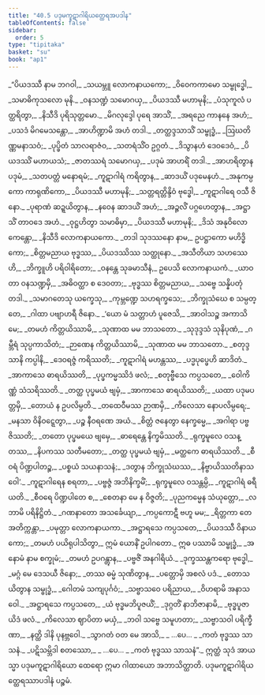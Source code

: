 ```yaml
---
title: "40.5 ပဒုမကူဋာဂါရိယတ္ထေရအပဒါန"
tableOfContents: false
sidebar:
  order: 5
type: "tipitaka"
basket: "su"
book: "ap1"
---
```



<DynamicBreadcrumb />

<Division number="353" book="ap1" e="ch" v="20" p="382">

<Paragraph number="4659" type="verses" book="ap1">
_“ပိယဒဿီ နာမ ဘဂဝါ,_  
_သယမ္ဘူ လောကနာယကော;_  
_ဝိဝေကကာမော သမ္ဗုဒ္ဓေါ,_  
_သမာဓိကုသလော မုနိ._  

</Paragraph>

</Division>
<Division number="354" book="ap1" e="ch" v="20" p="382">

<Paragraph number="4660" type="verses" book="ap1">
_ဝနသဏ္ဍံ သမောဂယှ,_  
_ပိယဒဿီ မဟာမုနိ;_  
_ပံသုကူလံ ပတ္ထရိတွာ,_  
_နိသီဒိ ပုရိသုတ္တမော._  

</Paragraph>

</Division>
<Division number="355" book="ap1" e="ch" v="20" p="382">

<Paragraph number="4661" type="verses" book="ap1">
_မိဂလုဒ္ဒေါ ပုရေ အာသိံ,_  
_အရညေ ကာနနေ အဟံ;_  
_ပသဒံ မိဂမေသန္တော,_  
_အာဟိဏ္ဍာမိ အဟံ တဒါ._  

</Paragraph>

</Division>
<Division number="356" book="ap1" e="ch" v="20" p="382">

<Paragraph number="4662" type="verses" book="ap1">
_တတ္ထဒ္ဒသာသိံ သမ္ဗုဒ္ဓံ,_  
_ဩဃတိဏ္ဏမနာသဝံ;_  
_ပုပ္ဖိတံ သာလရာဇံဝ,_  
_သတရံသိံဝ ဥဂ္ဂတံ._  

</Paragraph>

</Division>
<Division number="357" book="ap1" e="ch" v="20" p="382">

<Paragraph number="4663" type="verses" book="ap1">
_ဒိသွာနဟံ ဒေဝဒေဝံ,_  
_ပိယဒဿိံ မဟာယသံ;_  
_ဇာတဿရံ သမောဂယှ,_  
_ပဒုမံ အာဟရိံ တဒါ._  

</Paragraph>

</Division>
<Division number="358" book="ap1" e="ch" v="20" p="382">

<Paragraph number="4664" type="verses" book="ap1">
_အာဟရိတွာန ပဒုမံ,_  
_သတပတ္တံ မနောရမံ;_  
_ကူဋာဂါရံ ကရိတွာန,_  
_ဆာဒယိံ ပဒုမေနဟံ._  

</Paragraph>

</Division>
<Division number="359" book="ap1" e="ch" v="20" p="382">

<Paragraph number="4665" type="verses" book="ap1">
_အနုကမ္ပကော ကာရုဏိကော,_  
_ပိယဒဿီ မဟာမုနိ;_  
_သတ္တရတ္တိန္ဒိဝံ ဗုဒ္ဓေါ,_  
_ကူဋာဂါရေ ဝသီ ဇိနော._  

</Paragraph>

</Division>
<Division number="360" book="ap1" e="ch" v="20" p="382">

<Paragraph number="4666" type="verses" book="ap1">
_ပုရာဏံ ဆဍ္ဍယိတွာန,_  
_နဝေန ဆာဒယိံ အဟံ;_  
_အဉ္ဇလိံ ပဂ္ဂဟေတွာန,_  
_အဋ္ဌာသိံ တာဝဒေ အဟံ._  

</Paragraph>

</Division>
<Division number="361" book="ap1" e="ch" v="20" p="383">

<Paragraph number="4667" type="verses" book="ap1">
_ဝုဋ္ဌဟိတွာ သမာဓိမှာ,_  
_ပိယဒဿီ မဟာမုနိ;_  
_ဒိသံ အနုဝိလောကေန္တော,_  
_နိသီဒိ လောကနာယကော._  

</Paragraph>

</Division>
<Division number="362" book="ap1" e="ch" v="20" p="383">

<Paragraph number="4668" type="verses" book="ap1">
_တဒါ သုဒဿနော နာမ,_  
ဥပဋ္ဌာကော မဟိဒ္ဓိကော;_  
_စိတ္တမညာယ ဗုဒ္ဓဿ,_  
_ပိယဒဿိဿ သတ္ထုနော._  

</Paragraph>

</Division>
<Division number="363" book="ap1" e="ch" v="20" p="383">

<Paragraph number="4669" type="verses" book="ap1">
_အသီတိယာ သဟဿေဟိ,_  
_ဘိက္ခူဟိ ပရိဝါရိတော;_  
_ဝနန္တေ သုခမာသီနံ,_  
ဥပေသိ လောကနာယကံ._  

</Paragraph>

</Division>
<Division number="364" book="ap1" e="ch" v="20" p="383">

<Paragraph number="4670" type="verses" book="ap1">
_ယာဝတာ ဝနသဏ္ဍမှိ,_  
_အဓိဝတ္ထာ စ ဒေဝတာ;_  
_ဗုဒ္ဓဿ စိတ္တမညာယ,_  
_သဗ္ဗေ သန္နိပတုံ တဒါ._  

</Paragraph>

</Division>
<Division number="365" book="ap1" e="ch" v="20" p="383">

<Paragraph number="4671" type="verses" book="ap1">
_သမာဂတေသု ယက္ခေသု,_  
_ကုမ္ဘဏ္ဍေ သဟရက္ခသေ;_  
_ဘိက္ခုသံဃေ စ သမ္ပတ္တေ,_  
_ဂါထာ ပဗျာဟရီ ဇိနော._  

</Paragraph>

</Division>
<Division number="366" book="ap1" e="ch" v="20" p="383">

<Paragraph number="4672" type="verses" book="ap1">
_‘ယော မံ သတ္တာဟံ ပူဇေသိ,_  
_အာဝါသဉ္စ အကာသိ မေ;_  
_တမဟံ ကိတ္တယိဿာမိ,_  
_သုဏာထ မမ ဘာသတော._  

</Paragraph>

</Division>
<Division number="367" book="ap1" e="ch" v="20" p="383">

<Paragraph number="4673" type="verses" book="ap1">
_သုဒုဒ္ဒသံ သုနိပုဏံ,_  
_ဂမ္ဘီရံ သုပ္ပကာသိတံ;_  
_ဉာဏေန ကိတ္တယိဿာမိ,_  
_သုဏာထ မမ ဘာသတော._  

</Paragraph>

</Division>
<Division number="368" book="ap1" e="ch" v="20" p="383">

<Paragraph number="4674" type="verses" book="ap1">
_စတုဒ္ဒသာနိ ကပ္ပါနိ,_  
_ဒေဝရဇ္ဇံ ကရိဿတိ;_  
_ကူဋာဂါရံ မဟန္တဿ,_  
_ပဒ္မပုပ္ဖေဟိ ဆာဒိတံ._  

</Paragraph>

</Division>
<Division number="369" book="ap1" e="ch" v="20" p="383">

<Paragraph number="4675" type="verses" book="ap1">
_အာကာသေ ဓာရယိဿတိ,_  
_ပုပ္ဖကမ္မဿိဒံ ဖလံ;_  
_စတုဗ္ဗီသေ ကပ္ပသတေ,_  
_ဝေါကိဏ္ဏံ သံသရိဿတိ._  

</Paragraph>

</Division>
<Division number="370" book="ap1" e="ch" v="20" p="383">

<Paragraph number="4676" type="verses" book="ap1">
_တတ္ထ ပုပ္ဖမယံ ဗျမှံ,_  
_အာကာသေ ဓာရယိဿတိ;_  
_ယထာ ပဒုမပတ္တမှိ,_  
_တောယံ န ဥပလိမ္ပတိ._  

</Paragraph>

</Division>
<Division number="371" book="ap1" e="ch" v="20" p="383">

<Paragraph number="4677" type="verses" book="ap1">
_တထေဝီမဿ ဉာဏမှိ,_  
_ကိလေသာ နောပလိမ္ပရေ;_  
_မနသာ ဝိနိဝဋ္ဋေတွာ,_  
_ပဉ္စ နီဝရဏေ အယံ._  

</Paragraph>

</Division>
<Division number="372" book="ap1" e="ch" v="20" p="383">

<Paragraph number="4678" type="verses" book="ap1">
_စိတ္တံ ဇနေတွာ နေက္ခမ္မေ,_  
_အဂါရာ ပဗ္ဗဇိဿတိ;_  
_တတော ပုပ္ဖမယေ ဗျမှေ,_  
_ဓာရေန္တေ နိက္ခမိဿတိ._  

</Paragraph>

</Division>
<Division number="373" book="ap1" e="ch" v="20" p="383">

<Paragraph number="4679" type="verses" book="ap1">
_ရုက္ခမူလေ ဝသန္တဿ,_  
_နိပကဿ သတီမတော;_  
_တတ္ထ ပုပ္ဖမယံ ဗျမှံ,_  
_မတ္ထကေ ဓာရယိဿတိ._  

</Paragraph>

</Division>
<Division number="374" book="ap1" e="ch" v="20" p="384">

<Paragraph number="4680" type="verses" book="ap1">
_စီဝရံ ပိဏ္ဍပါတဉ္စ,_  
_ပစ္စယံ သယနာသနံ;_  
_ဒတွာန ဘိက္ခုသံဃဿ,_  
_နိဗ္ဗာယိဿတိနာသဝေါ’._  

</Paragraph>

</Division>
<Division number="375" book="ap1" e="ch" v="20" p="384">

<Paragraph number="4681" type="verses" book="ap1">
_ကူဋာဂါရေန စရတာ,_  
_ပဗ္ဗဇ္ဇံ အဘိနိက္ခမိံ;_  
_ရုက္ခမူလေ ဝသန္တမ္ပိ,_  
_ကူဋာဂါရံ ဓရီယတိ._  

</Paragraph>

</Division>
<Division number="376" book="ap1" e="ch" v="20" p="384">

<Paragraph number="4682" type="verses" book="ap1">
_စီဝရေ ပိဏ္ဍပါတေ စ,_  
_စေတနာ မေ န ဝိဇ္ဇတိ;_  
_ပုညကမ္မေန သံယုတ္တော,_  
_လဘာမိ ပရိနိဋ္ဌိတံ._  

</Paragraph>

</Division>
<Division number="377" book="ap1" e="ch" v="20" p="384">

<Paragraph number="4683" type="verses" book="ap1">
_ဂဏနာတော အသင်္ခေယျာ,_  
_ကပ္ပကောဋီ ဗဟူ မမ;_  
_ရိတ္တကာ တေ အတိက္ကန္တာ,_  
_ပမုတ္တာ လောကနာယကာ._  

</Paragraph>

</Division>
<Division number="378" book="ap1" e="ch" v="20" p="384">

<Paragraph number="4684" type="verses" book="ap1">
_အဋ္ဌာရသေ ကပ္ပသတေ,_  
_ပိယဒဿီ ဝိနာယကော;_  
_တမဟံ ပယိရုပါသိတွာ,_  
ဣမံ ယောနိံ ဥပါဂတော._  

</Paragraph>

</Division>
<Division number="379" book="ap1" e="ch" v="20" p="384">

<Paragraph number="4685" type="verses" book="ap1">
ဣဓ ပဿာမိ သမ္ဗုဒ္ဓံ,_  
_အနောမံ နာမ စက္ခုမံ;_  
_တမဟံ ဥပဂန္တွာန,_  
_ပဗ္ဗဇိံ အနဂါရိယံ._  

</Paragraph>

</Division>
<Division number="380" book="ap1" e="ch" v="20" p="384">

<Paragraph number="4686" type="verses" book="ap1">
_ဒုက္ခဿန္တကရော ဗုဒ္ဓေါ,_  
_မဂ္ဂံ မေ ဒေသယီ ဇိနော;_  
_တဿ ဓမ္မံ သုဏိတွာန,_  
_ပတ္တောမှိ အစလံ ပဒံ._  

</Paragraph>

</Division>
<Division number="381" book="ap1" e="ch" v="20" p="384">

<Paragraph number="4687" type="verses" book="ap1">
_တောသယိတွာန သမ္ဗုဒ္ဓံ,_  
_ဂေါတမံ သကျပုင်္ဂဝံ;_  
_သဗ္ဗာသဝေ ပရိညာယ,_  
_ဝိဟရာမိ အနာသဝေါ._  

</Paragraph>

</Division>
<Division number="382" book="ap1" e="ch" v="20" p="384">

<Paragraph number="4688" type="verses" book="ap1">
_အဋ္ဌာရသေ ကပ္ပသတေ,_  
_ယံ ဗုဒ္ဓမဘိပူဇယိံ;_  
_ဒုဂ္ဂတိံ နာဘိဇာနာမိ,_  
_ဗုဒ္ဓပူဇာယိဒံ ဖလံ._  

</Paragraph>

</Division>
<Division number="383" book="ap1" e="ch" v="20" p="384">

<Paragraph number="4689" type="verses" book="ap1">
_ကိလေသာ ဈာပိတာ မယှံ,_  
_ဘဝါ သဗ္ဗေ သမူဟတာ;_  
_သဗ္ဗာသဝါ ပရိက္ခီဏာ,_  
_နတ္ထိ ဒါနိ ပုနဗ္ဘဝေါ._  

</Paragraph>

</Division>
<Division number="384" book="ap1" e="ch" v="20" p="384">

<Paragraph number="4690" type="verses" book="ap1">
_သွာဂတံ ဝတ မေ အာသိ,_  
_ …ပေ… _  
_ကတံ ဗုဒ္ဓဿ သာသနံ._  

</Paragraph>

</Division>
<Division number="385" book="ap1" e="ch" v="20" p="384">

<Paragraph number="4691" type="verses" book="ap1">
_ပဋိသမ္ဘိဒါ စတဿော,_  
_ …ပေ… _  
_ကတံ ဗုဒ္ဓဿ သာသနံ”._  

</Paragraph>

<Paragraph number="4692" book="ap1">
ဣတ္ထံ သုဒံ အာယသ္မာ ပဒုမကူဋာဂါရိယော ထေရော ဣမာ ဂါထာယော အဘာသိတ္ထာတိ.

</Paragraph>
</Division>

<Paragraph number="4693" type="center" book="ap1">
ပဒုမကူဋာဂါရိယတ္ထေရဿာပဒါနံ ပဉ္စမံ.
</Paragraph>